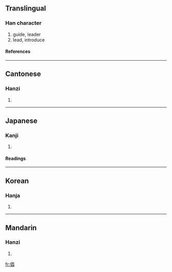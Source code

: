 ==Translingual==
===Han character===
{{Han char|rad=人|as=08|sn=10|four=2626<sub>0</sub>|canj=人日日 (OAA)}}
# guide, leader
# lead, introduce
====References====
{{Han ref|kx=0108.120|dkj=00783|dj=0231.020|hdz=10177.050|uh=5021|ud=20513|bh=ADD2|bd=44498}}
----
==Cantonese==
===Hanzi===
{{yue-hanzi|jyut=|y=cheung1}}
# {{defn|Cantonese}}
----
==Japanese==
===Kanji===
{{ja-kanji|grade=|rs=人08}}
# {{defn|Japanese}}
====Readings====
{{ja-readings|on=[[しょう]] (shō)|kun=[[わざおぎ]] (wazaogi)}}
----
==Korean==
===Hanja===
{{ko-hanja|hangeul=창|rv=chang|mr=ch'ang}}
# {{defn|Korean}}
----
==Mandarin==
===Hanzi===
{{cmn-hanzi|pin=[[chàng]] (chang4)|wg=ch'ang<sup>4</sup>}}
# {{defn|Mandarin}}

[[fr:倡]]